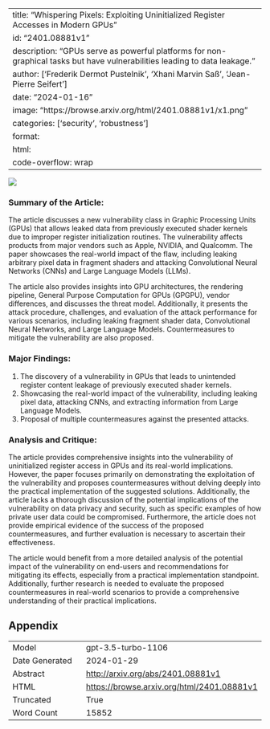 
---
title: "Whispering Pixels: Exploiting Uninitialized Register Accesses in Modern GPUs"
id: "2401.08881v1"
description: "GPUs serve as powerful platforms for non-graphical tasks but have vulnerabilities leading to data leakage."
author: ['Frederik Dermot Pustelnik', 'Xhani Marvin Saß', 'Jean-Pierre Seifert']
date: "2024-01-16"
image: "https://browse.arxiv.org/html/2401.08881v1/x1.png"
categories: ['security', 'robustness']
format:
  html:
    code-overflow: wrap
---

![](https://browse.arxiv.org/html/2401.08881v1/x1.png)

### **Summary of the Article:**

The article discusses a new vulnerability class in Graphic Processing Units (GPUs) that allows leaked data from previously executed shader kernels due to improper register initialization routines. The vulnerability affects products from major vendors such as Apple, NVIDIA, and Qualcomm. The paper showcases the real-world impact of the flaw, including leaking arbitrary pixel data in fragment shaders and attacking Convolutional Neural Networks (CNNs) and Large Language Models (LLMs).

The article also provides insights into GPU architectures, the rendering pipeline, General Purpose Computation for GPUs (GPGPU), vendor differences, and discusses the threat model. Additionally, it presents the attack procedure, challenges, and evaluation of the attack performance for various scenarios, including leaking fragment shader data, Convolutional Neural Networks, and Large Language Models. Countermeasures to mitigate the vulnerability are also proposed.

### Major Findings:
1. The discovery of a vulnerability in GPUs that leads to unintended register content leakage of previously executed shader kernels.
2. Showcasing the real-world impact of the vulnerability, including leaking pixel data, attacking CNNs, and extracting information from Large Language Models.
3. Proposal of multiple countermeasures against the presented attacks.

### Analysis and Critique:
The article provides comprehensive insights into the vulnerability of uninitialized register access in GPUs and its real-world implications. However, the paper focuses primarily on demonstrating the exploitation of the vulnerability and proposes countermeasures without delving deeply into the practical implementation of the suggested solutions. Additionally, the article lacks a thorough discussion of the potential implications of the vulnerability on data privacy and security, such as specific examples of how private user data could be compromised. Furthermore, the article does not provide empirical evidence of the success of the proposed countermeasures, and further evaluation is necessary to ascertain their effectiveness.

The article would benefit from a more detailed analysis of the potential impact of the vulnerability on end-users and recommendations for mitigating its effects, especially from a practical implementation standpoint. Additionally, further research is needed to evaluate the proposed countermeasures in real-world scenarios to provide a comprehensive understanding of their practical implications.

## Appendix

|          |          |
|----------|----------|
| Model     | gpt-3.5-turbo-1106       |
| Date Generated     | 2024-01-29       |
| Abstract | [http://arxiv.org/abs/2401.08881v1](http://arxiv.org/abs/2401.08881v1)        |
| HTML     | [https://browse.arxiv.org/html/2401.08881v1](https://browse.arxiv.org/html/2401.08881v1)       |
| Truncated       | True       |
| Word Count       | 15852       |